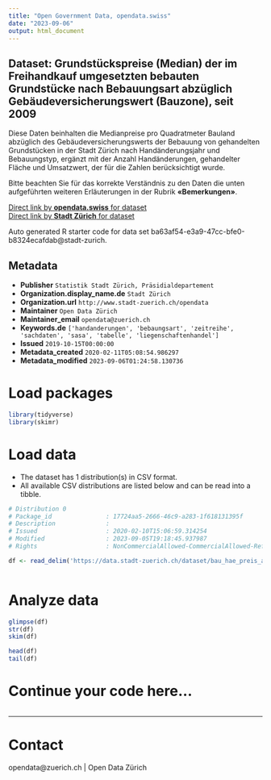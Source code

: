 ```yaml
---
title: "Open Government Data, opendata.swiss"
date: "2023-09-06"
output: html_document
---
```


## Dataset: Grundstückspreise (Median) der im Freihandkauf umgesetzten bebauten Grundstücke nach Bebauungsart abzüglich Gebäudeversicherungswert (Bauzone), seit 2009


Diese Daten beinhalten die Medianpreise pro Quadratmeter Bauland abzüglich des Gebäudeversicherungswerts der Bebauung von gehandelten Grundstücken in der Stadt Zürich nach Handänderungsjahr und Bebauungstyp, ergänzt mit der Anzahl Handänderungen, gehandelter Fläche und Umsatzwert, der für die Zahlen berücksichtigt wurde.

Bitte beachten Sie für das korrekte Verständnis zu den Daten die unten aufgeführten weiteren Erläuterungen in der Rubrik **«Bemerkungen»**.



[Direct link by **opendata.swiss** for dataset](https://opendata.swiss/de/dataset/grundstuckspreise-median-der-im-freihandkauf-umgesetzten-grundstucke-nach-bebauungsart-abz-2009)<br>
[Direct link by **Stadt Zürich** for dataset](https://data.stadt-zuerich.ch/dataset/bau_hae_preis_anz_fl_bebart_uw_ohnegvz_seit2009_od5131)

Auto generated R starter code for data set ba63af54-e3a9-47cc-bfe0-b8324ecafdab@stadt-zurich.

## Metadata

- **Publisher** `Statistik Stadt Zürich, Präsidialdepartement`
- **Organization.display_name.de** `Stadt Zürich`
- **Organization.url** `http://www.stadt-zuerich.ch/opendata`
- **Maintainer** `Open Data Zürich`
- **Maintainer_email** `opendata@zuerich.ch`
- **Keywords.de** `['handanderungen', 'bebaungsart', 'zeitreihe', 'sachdaten', 'sasa', 'tabelle', 'liegenschaftenhandel']`
- **Issued** `2019-10-15T00:00:00`
- **Metadata_created** `2020-02-11T05:08:54.986297`
- **Metadata_modified** `2023-09-06T01:24:58.130736`


# Load packages

```r

library(tidyverse)
library(skimr)

```

# Load data

-   The dataset has 1 distribution(s) in CSV format.
-   All available CSV distributions are listed below and can be read into a tibble.

```r

# Distribution 0
# Package_id               : 17724aa5-2666-46c9-a283-1f618131395f
# Description              : 
# Issued                   : 2020-02-10T15:06:59.314254
# Modified                 : 2023-09-05T19:18:45.937987
# Rights                   : NonCommercialAllowed-CommercialAllowed-ReferenceNotRequired

df <- read_delim('https://data.stadt-zuerich.ch/dataset/bau_hae_preis_anz_fl_bebart_uw_ohnegvz_seit2009_od5131/download/BAU513OD5131.csv')



```

# Analyze data

```r

glimpse(df)
str(df)
skim(df)

head(df)
tail(df)

```

# Continue your code here...

```r

```

------------------------------------------------------------------------

# Contact

opendata@zuerich.ch | Open Data Zürich

